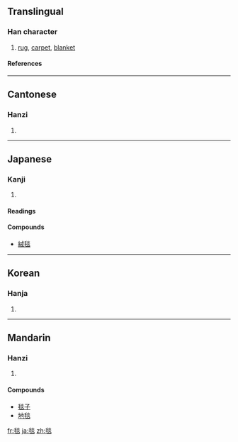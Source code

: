 ==Translingual==
===Han character===
{{Han char|rn=82|rad=毛|as=08|sn=12|four=2971<sub>8</sub>|canj=竹山火火 (HUFF)}}
# [[rug]], [[carpet]], [[blanket]]
====References====
{{Han ref|kx=0594.050|dkj=16858|dj=0986.050|hdz=32000.160|uh=6BEF|ud=27631|bh=B4E0|bd=46304}}

----
==Cantonese==
===Hanzi===
{{yue-hanzi|jyut=|y=taam2}}
# {{defn|Cantonese}}

----
==Japanese==
===Kanji===
{{ja-kanji|grade=|rs=毛08}}
# {{defn|Japanese}} 
====Readings====
{{ja-readings|on=タン (tan), ダン (dan)|kun=[[けむしろ]] (kemushiro)}}

====Compounds====
*[[絨毯]]

----
==Korean==
===Hanja===
{{ko-hanja|hangeul=[[담]]|eumhun=|rv=dam|mr=tam|y=tam}}
# {{defn|Korean}}

----
==Mandarin==
===Hanzi===
{{cmn-hanzi|pin=[[tǎn]] ([[tan3]])|wg=t'an<sup>3</sup>}}
# {{defn|Mandarin}}

====Compounds====
*[[毯子]]
*[[地毯]]

[[fr:毯]]
[[ja:毯]]
[[zh:毯]]